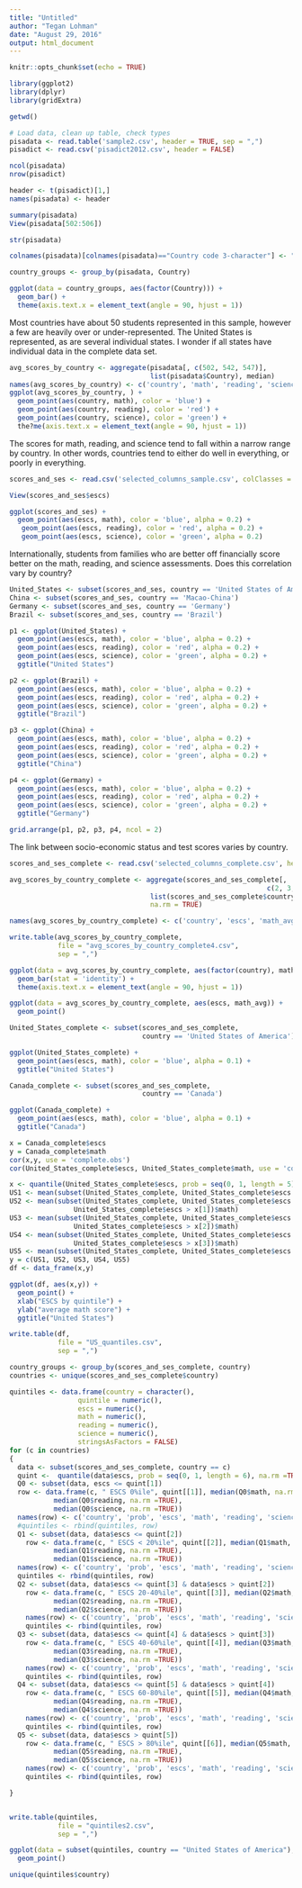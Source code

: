 ```yaml
---
title: "Untitled"
author: "Tegan Lohman"
date: "August 29, 2016"
output: html_document
---
```


```r
knitr::opts_chunk$set(echo = TRUE)

library(ggplot2)
library(dplyr)
library(gridExtra)

getwd()

```



```r

# Load data, clean up table, check types
pisadata <- read.table('sample2.csv', header = TRUE, sep = ",")
pisadict <- read.csv('pisadict2012.csv', header = FALSE)

ncol(pisadata)
nrow(pisadict)

header <- t(pisadict)[1,]
names(pisadata) <- header

summary(pisadata)
View(pisadata[502:506])

str(pisadata)
```

```r

colnames(pisadata)[colnames(pisadata)=="Country code 3-character"] <- "Country"

country_groups <- group_by(pisadata, Country)

ggplot(data = country_groups, aes(factor(Country))) +
  geom_bar() +
  theme(axis.text.x = element_text(angle = 90, hjust = 1))

```
Most countries have about 50 students represented in this sample, however a few are heavily over or under-represented. The United States is represented, as are several individual states. I wonder if all states have individual data in the complete data set.
```r
avg_scores_by_country <- aggregate(pisadata[, c(502, 542, 547)],
                                   list(pisadata$Country), median)
names(avg_scores_by_country) <- c('country', 'math', 'reading', 'science')
ggplot(avg_scores_by_country, ) +
  geom_point(aes(country, math), color = 'blue') +
  geom_point(aes(country, reading), color = 'red') +
  geom_point(aes(country, science), color = 'green') +
  the?me(axis.text.x = element_text(angle = 90, hjust = 1))
```
The scores for math, reading, and science tend to fall within a narrow range by country. In other words, countries tend to either do well in everything, or poorly in everything.
```r
scores_and_ses <- read.csv('selected_columns_sample.csv', colClasses = c('factor', 'numeric', 'numeric', 'numeric', 'numeric'))

View(scores_and_ses$escs)

ggplot(scores_and_ses) +
  geom_point(aes(escs, math), color = 'blue', alpha = 0.2) +
   geom_point(aes(escs, reading), color = 'red', alpha = 0.2) +
   geom_point(aes(escs, science), color = 'green', alpha = 0.2) 

```
Internationally, students from families who are better off financially score better on the math, reading, and science assessments. Does this correlation vary by country?
```r
United_States <- subset(scores_and_ses, country == 'United States of America')
China <- subset(scores_and_ses, country == 'Macao-China')
Germany <- subset(scores_and_ses, country == 'Germany')
Brazil <- subset(scores_and_ses, country == 'Brazil')

p1 <- ggplot(United_States) +
  geom_point(aes(escs, math), color = 'blue', alpha = 0.2) +
  geom_point(aes(escs, reading), color = 'red', alpha = 0.2) +
  geom_point(aes(escs, science), color = 'green', alpha = 0.2) +
  ggtitle("United States")

p2 <- ggplot(Brazil) +
  geom_point(aes(escs, math), color = 'blue', alpha = 0.2) +
  geom_point(aes(escs, reading), color = 'red', alpha = 0.2) +
  geom_point(aes(escs, science), color = 'green', alpha = 0.2) +
  ggtitle("Brazil")

p3 <- ggplot(China) +
  geom_point(aes(escs, math), color = 'blue', alpha = 0.2) +
  geom_point(aes(escs, reading), color = 'red', alpha = 0.2) +
  geom_point(aes(escs, science), color = 'green', alpha = 0.2) +
  ggtitle("China")

p4 <- ggplot(Germany) +
  geom_point(aes(escs, math), color = 'blue', alpha = 0.2) +
  geom_point(aes(escs, reading), color = 'red', alpha = 0.2) +
  geom_point(aes(escs, science), color = 'green', alpha = 0.2) +
  ggtitle("Germany")

grid.arrange(p1, p2, p3, p4, ncol = 2)

```
The link between socio-economic status and test scores varies by country.

```r

scores_and_ses_complete <- read.csv('selected_columns_complete.csv', header = TRUE, colClasses = c('factor', 'numeric', 'numeric', 'numeric', 'numeric'))

avg_scores_by_country_complete <- aggregate(scores_and_ses_complete[, 
                                                                c(2, 3,4,5), ],
                                   list(scores_and_ses_complete$country), median,
                                   na.rm = TRUE)

names(avg_scores_by_country_complete) <- c('country', 'escs', 'math_avg', 'reading_avg', 'science_avg')

write.table(avg_scores_by_country_complete, 
            file = "avg_scores_by_country_complete4.csv",
            sep = ",")

```

```r


ggplot(data = avg_scores_by_country_complete, aes(factor(country), math_avg)) +
  geom_bar(stat = 'identity') +
  theme(axis.text.x = element_text(angle = 90, hjust = 1))

ggplot(data = avg_scores_by_country_complete, aes(escs, math_avg)) +
  geom_point()

```
```r
United_States_complete <- subset(scores_and_ses_complete, 
                                 country == 'United States of America')

ggplot(United_States_complete) +
  geom_point(aes(escs, math), color = 'blue', alpha = 0.1) +
  ggtitle("United States")

Canada_complete <- subset(scores_and_ses_complete, 
                                 country == 'Canada')

ggplot(Canada_complete) +
  geom_point(aes(escs, math), color = 'blue', alpha = 0.1) +
  ggtitle("Canada")

x = Canada_complete$escs
y = Canada_complete$math
cor(x,y, use = 'complete.obs')
cor(United_States_complete$escs, United_States_complete$math, use = 'complete.obs')

```

```r

x <- quantile(United_States_complete$escs, prob = seq(0, 1, length = 5), na.rm =TRUE)
US1 <- mean(subset(United_States_complete, United_States_complete$escs <= x[1])$math)
US2 <- mean(subset(United_States_complete, United_States_complete$escs <= x[2] &
                United_States_complete$escs > x[1])$math)
US3 <- mean(subset(United_States_complete, United_States_complete$escs <= x[3] &
                United_States_complete$escs > x[2])$math)
US4 <- mean(subset(United_States_complete, United_States_complete$escs <= x[4] &
                United_States_complete$escs > x[3])$math)
US5 <- mean(subset(United_States_complete, United_States_complete$escs > x[4])$math)
y = c(US1, US2, US3, US4, US5)
df <- data_frame(x,y)

ggplot(df, aes(x,y)) +
  geom_point() +
  xlab("ESCS by quintile") +
  ylab("average math score") +
  ggtitle("United States")

write.table(df, 
            file = "US_quantiles.csv",
            sep = ",")
```

```r
country_groups <- group_by(scores_and_ses_complete, country)
countries <- unique(scores_and_ses_complete$country)
```


```r



quintiles <- data.frame(country = character(),
                 quintile = numeric(),
                 escs = numeric(),
                 math = numeric(),
                 reading = numeric(),
                 science = numeric(),
                 stringsAsFactors = FALSE)
for (c in countries)
{
  data <- subset(scores_and_ses_complete, country == c)
  quint <-  quantile(data$escs, prob = seq(0, 1, length = 6), na.rm =TRUE)
  Q0 <- subset(data, escs <= quint[1])
  row <- data.frame(c, " ESCS 0%ile", quint[[1]], median(Q0$math, na.rm =TRUE), 
           median(Q0$reading, na.rm =TRUE),
           median(Q0$science, na.rm =TRUE))
  names(row) <- c('country', 'prob', 'escs', 'math', 'reading', 'science')
  #quintiles <- rbind(quintiles, row)
  Q1 <- subset(data, data$escs <= quint[2])
    row <- data.frame(c, " ESCS < 20%ile", quint[[2]], median(Q1$math, na.rm =TRUE), 
           median(Q1$reading, na.rm =TRUE),
           median(Q1$science, na.rm =TRUE))
  names(row) <- c('country', 'prob', 'escs', 'math', 'reading', 'science')
  quintiles <- rbind(quintiles, row)
  Q2 <- subset(data, data$escs <= quint[3] & data$escs > quint[2])
    row <- data.frame(c, " ESCS 20-40%ile", quint[[3]], median(Q2$math, na.rm =TRUE), 
           median(Q2$reading, na.rm =TRUE),
           median(Q2$science, na.rm =TRUE))
    names(row) <- c('country', 'prob', 'escs', 'math', 'reading', 'science')
    quintiles <- rbind(quintiles, row)
  Q3 <- subset(data, data$escs <= quint[4] & data$escs > quint[3])
    row <- data.frame(c, " ESCS 40-60%ile", quint[[4]], median(Q3$math, na.rm =TRUE), 
           median(Q3$reading, na.rm =TRUE),
           median(Q3$science, na.rm =TRUE))
    names(row) <- c('country', 'prob', 'escs', 'math', 'reading', 'science')
    quintiles <- rbind(quintiles, row)
  Q4 <- subset(data, data$escs <= quint[5] & data$escs > quint[4])
    row <- data.frame(c, " ESCS 60-80%ile", quint[[5]], median(Q4$math, na.rm =TRUE), 
           median(Q4$reading, na.rm =TRUE),
           median(Q4$science, na.rm =TRUE))
    names(row) <- c('country', 'prob', 'escs', 'math', 'reading', 'science')
    quintiles <- rbind(quintiles, row)
  Q5 <- subset(data, data$escs > quint[5])
    row <- data.frame(c, " ESCS > 80%ile", quint[[6]], median(Q5$math, na.rm =TRUE), 
           median(Q5$reading, na.rm =TRUE),
           median(Q5$science, na.rm =TRUE))
    names(row) <- c('country', 'prob', 'escs', 'math', 'reading', 'science')
    quintiles <- rbind(quintiles, row)

}



```

```r
write.table(quintiles, 
            file = "quintiles2.csv",
            sep = ",")

```
```r

ggplot(data = subset(quintiles, country == "United States of America"), aes(escs, math)) +
  geom_point()

unique(quintiles$country)
```


